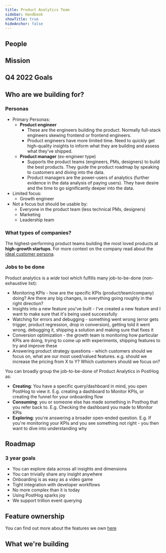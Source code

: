 ```yaml
---
title: Product Analytics Team
sidebar: Handbook
showTitle: true
hideAnchor: false
---
```


## People

<TeamMembers />

## Mission

<Mission />

## Q4 2022 Goals

<Objectives />

## Who are we building for?

### Personas

- Primary Personas:
    - **Product engineer**
        - These are the engineers building the product. Normally full-stack engineers skewing frontend or frontend engineers. 
        - Product engineers have more limited time. Need to quickly get high-quality insights to inform what they are building and assess what they've shipped.
    - **Product manager** (ex-engineer type)
        - Supports the product teams (engineers, PMs, designers) to build the best products. They guide the product roadmap by speaking to customers and diving into the data.
        - Product managers are the power-users of analytics (further evidence in the data analysis of paying users). They have desire and the time to go significantly deeper into the data.
- Limited focus:
    - Growth engineer
- Not a focus but should be usable by:
    - Everyone in the product team (less technical PMs, designers)
    - Marketing
    - Leadership team

### What types of companies?

The highest-performing product teams building the most loved products at **high-growth startups**. For more context on the company read about the [ideal customer persona](/handbook/strategy/ideal-customer-persona).

### Jobs to be done

Product analytics is a _wide_ tool which fulfills many job-to-be-done (non-exhaustive list):

- Monitoring KPIs - how are the specific KPIs (product/team/company) doing? Are there any big changes, is everything going roughly in the right direction?
- Insights into a new feature you've built - I've created a new feature and I want to make sure that it's being used successfully
- Watching for errors and debugging - something went wrong (error gets trigger, product regression, drop in conversion), getting told it went wrong, debugging it, shipping a solution and making sure that fixes it
- Conversion optimization - the growth team is monitoring how particular KPIs are doing, trying to come up with experiments, shipping features to try and improve these
- Answering product strategy questions - which customers should we focus on, what are our most used/valued features. e.g. should we increase the pricing from X to Y? Which customers should we focus on?

You can broadly group the job-to-be-done of Product Analytics in PostHog as:

- **Creating**: You have a specific query/dashboard in mind, you open PostHog to view it. E.g. creating a dashboard to Monitor KPIs, or creating the funnel for your onboarding flow
- **Consuming**: you or someone else has made something in Posthog that you refer back to. E.g. Checking the dashboard you made to Monitor KPIs
- **Exploring**: you're answering a broader open-ended question. E.g. If you're monitoring your KPIs and you see something not right - you then want to dive into understanding why

## Roadmap

### 3 year goals
* You can explore data across all insights and dimensions
* You can trivially share any insight anywhere
* Onboarding is as easy as a video game
* Tight integration with developer workflows
* No more complex than it is today
* Using PostHog sparks joy
* We support trillion event querying

## Feature ownership
You can find out more about the features we own [here](/handbook/engineering/feature-ownership)

## What we're building

<TeamRoadmap />